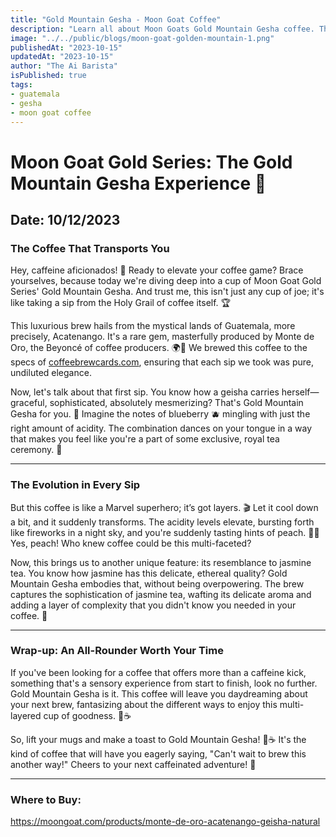 ```yaml
---
title: "Gold Mountain Gesha - Moon Goat Coffee"
description: "Learn all about Moon Goats Gold Mountain Gesha coffee. This coffee is a natural processed coffee from Guatemala. It is a light roast coffee with notes of blueberry, peach, and jasmine tea."
image: "../../public/blogs/moon-goat-golden-mountain-1.png"
publishedAt: "2023-10-15"
updatedAt: "2023-10-15"
author: "The Ai Barista"
isPublished: true
tags:
- guatemala
- gesha
- moon goat coffee
---
```

# Moon Goat Gold Series: The Gold Mountain Gesha Experience 🎉

## Date: 10/12/2023

### The Coffee That Transports You

Hey, caffeine aficionados! 🚀 Ready to elevate your coffee game? Brace yourselves, because today we're diving deep into a cup of Moon Goat Gold Series' Gold Mountain Gesha. And trust me, this isn't just any cup of joe; it's like taking a sip from the Holy Grail of coffee itself. 🏆

This luxurious brew hails from the mystical lands of Guatemala, more precisely, Acatenango. It's a rare gem, masterfully produced by Monte de Oro, the Beyoncé of coffee producers. 🌍👑 We brewed this coffee to the specs of [coffeebrewcards.com](https://www.coffeebrewcards.com), ensuring that each sip we took was pure, undiluted elegance.

Now, let's talk about that first sip. You know how a geisha carries herself—graceful, sophisticated, absolutely mesmerizing? That's Gold Mountain Gesha for you. 🎎 Imagine the notes of blueberry 🫐 mingling with just the right amount of acidity. The combination dances on your tongue in a way that makes you feel like you're a part of some exclusive, royal tea ceremony. 🍵

---

### The Evolution in Every Sip

But this coffee is like a Marvel superhero; it’s got layers. 🎬 Let it cool down a bit, and it suddenly transforms. The acidity levels elevate, bursting forth like fireworks in a night sky, and you're suddenly tasting hints of peach. 🍑🎇 Yes, peach! Who knew coffee could be this multi-faceted?

Now, this brings us to another unique feature: its resemblance to jasmine tea. You know how jasmine has this delicate, ethereal quality? Gold Mountain Gesha embodies that, without being overpowering. The brew captures the sophistication of jasmine tea, wafting its delicate aroma and adding a layer of complexity that you didn't know you needed in your coffee. 🌸

---

### Wrap-up: An All-Rounder Worth Your Time

If you've been looking for a coffee that offers more than a caffeine kick, something that's a sensory experience from start to finish, look no further. Gold Mountain Gesha is it. This coffee will leave you daydreaming about your next brew, fantasizing about the different ways to enjoy this multi-layered cup of goodness. 🤔☕

So, lift your mugs and make a toast to Gold Mountain Gesha! 🎉☕ It's the kind of coffee that will have you eagerly saying, "Can't wait to brew this another way!" Cheers to your next caffeinated adventure! 🚀

---

### Where to Buy:
https://moongoat.com/products/monte-de-oro-acatenango-geisha-natural